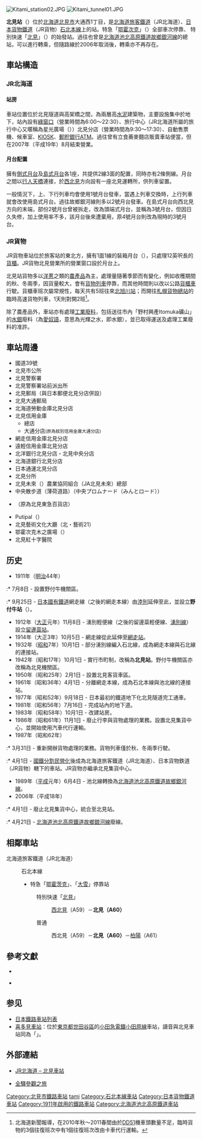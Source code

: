 {{noteTA
|T=zh-tw:北見車站;zh-hk:北見站;zh-cn:北見站;
|1=zh-tw:北見車站;zh-hk:北見站;zh-cn:北見站;}}
{{日本車站資訊
|公司色 = #2cb431
|文字色 = 
|站名 = 北見站
|圖片 = Kitami_station01.JPG
|pxl = 
|圖片說明 = 北見站（攝於2009年10月）
|日文原名 = 北見
|平假名 = きたみ
|羅馬拼音 =  Kitami
|副站名 = 
|所屬公司 = [[File:JR_logo_(hokkaido).svg|23px]][[北海道旅客鐵道|北海道旅客鐵道]]（JR北海道）<br />[[File:JR_logo_(freight).svg|23px]][[日本貨物鐵道|日本貨物鐵道]]（JR貨物）
|所屬路線 = {{color|#f7931d|■}}[[石北本線|石北本線]]
|前一站 =A59 [[西北見站|西北見]]
|前一站距離 = 4.7
|後一站距離 = 2.7
|後一站 =  [[柏陽站|柏陽]] A61
|距離 = 181.0
|起點站 = [[新旭川站|新旭川]]
|電報略號 = キミ
|車站編號 = {{車站編號c|orange|A60}}
|停站路線數 = 
|所在地 = [[北海道|北海道]][[北見市|北見市]]大通西1丁目
|車站構造 = 地面站
|月台配置 = 2面3線
|啟用年月日 = 1911年（[[明治|明治]]44年）9月25日
|廢站年月日 = 
|乘客人數 = 823
|上下車人次 = 
|統計年度 = 2013
|轉車 = 
|備註 = 配置職員車站<br>設有[[綠窗口|綠窗口]]
|全寬備註 = 
}}
{{日本車站資訊
|公司色 = #ccc
|文字色 = #000
|站名 = 北見站
|圖片 = 
|pxl = 
|圖片說明 = 
|日文原名 = 北見
|平假名 = きたみ
|羅馬拼音 =  Kitami
|副站名 = 
|所屬公司 = [[北海道池北高原鐵道|北海道池北高原鐵道]]
|所屬路線 =[[故鄉銀河線|故鄉銀河線]]
|前一站 = [[北光社站|北光社]]
|前一站距離 = 4.5
|後一站距離 = -
|後一站 =  
|距離 = 140.0
|起點站 = [[池田站_(北海道)|池田]]
|電報略號 = 
|車站編號 = 
|停站路線數 = 
|所在地 = 
|車站構造 = 
|月台配置 = 
|啟用年月日 = 1911年（[[明治|明治]]44年）9月25日
|廢站年月日 = 2006年（[[平成|平成]]18年）4月21日
|乘客人數 = 
|上下車人次 = 
|統計年度 = 
|轉車 = 
|備註 = 
|全寬備註 = 
}}
[[Image:Kitami_station02.JPG|thumb]]
[[Image:Kitami_tunnel01.JPG|thumb]]

'''北見站'''（{{jpn|j=北見駅|hg=きたみえき|rm=Kitami eki|f=y}}）位於[[北海道|北海道]][[北見市|北見市]]大通西1丁目，是[[北海道旅客鐵道|北海道旅客鐵道]]（JR北海道）、[[日本貨物鐵道|日本貨物鐵道]]（JR貨物）[[石北本線|石北本線]]上的站。特急「[[鄂霍次克_(列車)|鄂霍次克]]」（{{lang|ja|オホーツク}}）全部車次停靠、
特別快速「[[北見_(列車)|北見]]」（{{lang|ja|きたみ}}）的始發站。過往也曾是[[北海道池北高原鐵道|北海道池北高原鐵道]][[故鄉銀河線|故鄉銀河線]]的總站，可以進行轉乘，但隨路線於2006年取消後，轉乘亦不再存在。

== 車站構造 ==
=== JR北海道 ===
====站房====
車站位置位於北見隧道與高架橋之間，為兩層高[[水泥|水泥]]建築物，主要設施集中於地下，站內設有[[綠窗口|綠窗口]]（營業時間為6:00～22:30）、旅行中心（JR北海道所屬的旅行中心又暱稱為星光廣場（{{lang|ja|ツインクルプラザ}}））北見分店（營業時間為9:30～17:30）、自動售票機、候車室、[[Kiosk_(便利商店)|KIOSK]]、[[郵貯銀行|郵貯銀行]]ATM。過往曾有立食蕎麥麵店販賣車站便當，但在2007年（平成19年）8月結束營業。

====月台配置====
擁有[[側式月台|側式月台]]及[[島式月台|島式月台]]各1座，共提供2線3面的配置，同時亦有2條側線。月台之間以[[行人天橋|行人天橋]]連接，於[[西北見站|西北見]]方向設有一座北見運轉所，供列車留置。

一般情況下，上、下行列車均會使用1號月台發車，當遇上列車交換時，上行列車就會改使用島式月台。過往故鄉銀河線則多以2號月台發車。在島式月台向西北見方向的末端，部份2號月台曾被拆走，改為頭端式月台，並稱為3號月台，但因日久失修，加上使用率不多，該月台後來遭棄用，原4號月台則改為現時的3號月台。

=== JR貨物 ===
JR貨物車站位於旅客站的東北方，擁有1面1線的裝箱月台（{{lang|ja|コンテナホーム}}），只處理12英呎長的[[貨櫃|貨櫃]]。JR貨物北見營業所的營業窗口設於月台上。

北見站貨物多以[[洋蔥|洋蔥]]之類的[[農產品|農產品]]為主，處理量隨著季節而有變化，例如收穫期間的秋、冬兩季，因貨量較大，會有[[貨物列車|貨物列車]]停靠，而其他時間則以改以公路[[貨櫃車|貨櫃車]]行駛。貨櫃車班次屬常規性，每天共有5班往來[[北旭川站|北旭川站]]；而開往[[札幌貨物總站|札幌貨物總站]]的臨時高速貨物列車，1天則對開2班<ref>北海道新聞報導，在2010年秋～2011春間由於[[DD51|DD51]]機車頭數量不足，臨時貨物的3個往復班次中有1個往復班次改由卡車代行運輸。</ref>。

除了農產品外，車站亦有處理[[工業廢料|工業廢料]]，包括送往市內「野村興產Itomuka礦山」的[[水銀|水銀]]廢料（{{lang|ja|イトムカ}}為[[愛奴語|愛奴語]]，意思為光輝之水，即水銀），並已取得運送及處理工業廢料的准許。

== 車站周邊 ==
* 國道39號
* 北見市公所
* 北見警察署
* 北見警察署站前派出所
* 北見郵局（與日本郵便北見分店併設）
* 北見大通郵局
* 北海道勞動金庫北見分店
* 北見信用金庫
** 總店
** 大通分店<small>(原為紋別信用金庫大通分店)</small>
* 網走信用金庫北見分店
* 遠輕信用金庫北見分店
* 北洋銀行北見分店・北見中央分店
* 北海道銀行北見分店
* 日本通運北見分店
* 北見分所
* 北見未來（{{lang|ja|きたみらい}}）農業協同組合（JA北見未來）總部
* 中央散步道（薄荷道路）（中央プロムナード（みんとロード））
* {{tsl|ja|まちきた大通ビル|團體廣場 Parabo（コミュニティプラザ パラボ）}}（原為北見東急百貨店）
* Putipal（{{lang|ja|プチパル}}）
* 北見藝術文化大廳（北・藝術21）
* 鄂霍次克木之廣場（{{lang|ja|オホーツク木のプラザ}}）
* 北見紅十字醫院

== 历史 ==
* 1911年（[[明治|明治]]44年）
:* 7月8日 - 設置野付牛機關區。
:* 9月25日 - [[日本國有鐵道|日本國有鐵道]]網走線（之後的網走本線）由[[陸別站|淕別]]延伸至此，並設立'''野付牛站'''（{{lang|ja|のっけうしえき}}）。
* 1912年（[[大正|大正]]元年）11月8日 - 湧別輕便線（之後的留邊蘂輕便線、[[湧別線|湧別線]]）設立[[留邊蘂站|留邊蘂站]]。
* 1914年（大正3年）10月5日 - 網走線從此延伸至[[網走站|網走站]]。
* 1932年（[[昭和|昭和]]7年）10月1日 - 部分湧別線編入石北線，成為網走本線與石北線的連接站。
* 1942年（昭和17年）10月1日 - 實行市町制，改稱為'''北見站'''。野付牛機關區亦改稱為北見機關區。
* 1950年（昭和25年）2月1日 - 設置北見客貨車區。
* 1961年（昭和36年）4月1日 - 分離網走本線，成為石北本線與池北線的連接站。
* 1977年（昭和52年）9月18日 - 日本最初的鐵道地下化北見隧道完工通車。
* 1981年（昭和56年）7月16日 - 完成站內的地下道。
* 1983年（昭和58年）10月1日 - 改建站房。
* 1986年（昭和61年）11月1日 - 廢止行李與貨物處理的業務。設置北見集貨中心，並開始使用汽車代行運輸。
* 1987年（昭和62年）
:* 3月31日 - 重新開辦貨物處理的業務。貨物列車僅於秋、冬兩季行駛。
:* 4月1日 - [[國鐵分割民營化|國鐵分割民營化]]後成為北海道旅客鐵道（JR北海道）、日本貨物鉄道（JR貨物）轄下的車站。JR貨物亦繼承北見集貨中心。
* 1989年（[[平成|平成]]元年）6月4日 - 池北線轉換為[[北海道池北高原鐵道|北海道池北高原鐵道]][[故鄉銀河線|故鄉銀河線]]。
* 2006年（平成18年）
:* 4月1日 - 廢止北見集貨中心，統合至北見站。
:* 4月21日 - [[北海道池北高原鐵道|北海道池北高原鐵道]][[故鄉銀河線|故鄉銀河線]]廢線。

== 相鄰車站 ==
; 北海道旅客鐵道（JR北海道）
: {{Color|#f7931d|■}}石北本線
:* 特急「[[鄂霍茨克號列車|鄂霍茨克]]」、「[[鄂霍茨克號列車|大雪]]」停靠站
:: 特別快速「[[北見號列車|北見]]」
::: [[西北見站|西北見]]（A59）－'''北見（A60）'''
:: 普通
::: 西北見（A59）－'''北見（A60）'''－[[柏陽站|柏陽]]（A61）

==參考文獻==
*{{cite book
  | author = 今尾惠介
  | title = {{lang|ja|日本鉄道旅行地図帳 1号・北海道}}
  | publisher = 新潮社
  | series = {{lang|ja|日本鉄道旅行地図帳}}
  | year = 2008
  | isbn = 978-4-10-790019-7
}}

*{{cite book
  | author = 本久公洋
  | title = {{lang|ja|北海道鉄道駅大図鑑}}
  | publisher = 北海道新聞社
  | series = 
  | year = 2008
  | isbn = 
}}

{{reflist}}

==参见==
* [[日本鐵路車站列表|日本鐵路車站列表]]
* [[喜多見車站|喜多見車站]]：位於[[東京都|東京都]][[世田谷區|世田谷區]]的[[小田急電鐵|小田急電鐵]][[小田原線|小田原線]]車站，讀音與北見車站同為「{{jpn|hg=きたみ|rm=Kitami|link=no}}」。

== 外部連結 ==
* {{ja}}[http://www.jrhokkaido.co.jp/network/station/station.html#439 JR北海道 – 北見車站]{{Wayback|url=http://www.jrhokkaido.co.jp/network/station/station.html#439 |date=20190202042725 }}
* {{ja}}[http://www.tsuchibuta.com/jr-hokkaido/sekihokuline/32kitami/32kitami.htm 全驛參觀之旅]{{Wayback|url=http://www.tsuchibuta.com/jr-hokkaido/sekihokuline/32kitami/32kitami.htm |date=20120814220741 }}

{{石北本線}}
{{故鄉銀河線}}

{{commonscat|Kitami Station (Hokkaidō)}}
{{DEFAULTSORT:Kitami}}
[[Category:北見市鐵路車站|Category:北見市鐵路車站]]
[[Category:日本鐵路車站_Ki|tami]]
[[Category:石北本線車站|Category:石北本線車站]]
[[Category:日本貨物鐵道車站|Category:日本貨物鐵道車站]]
[[Category:1911年啟用的鐵路車站|Category:1911年啟用的鐵路車站]]
[[Category:北海道池北高原鐵道車站|Category:北海道池北高原鐵道車站]]
